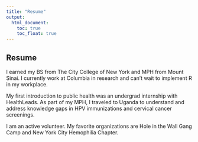 ```yaml
---
title: "Resume"
output:
  html_document:
    toc: true
    toc_float: true
---
```


## Resume


I earned my BS from The City College of New York and MPH from Mount Sinai.  I currently work at Columbia in research and can't wait to implement R in my workplace. 

My first introduction to public health was an undergrad internship with HealthLeads.  As part of my MPH, I traveled to Uganda to understand and address knowledge gaps in HPV immunizations and cervical cancer screenings. 

I am an active volunteer. My favorite organizations are Hole in the Wall Gang Camp and New York City Hemophilia Chapter. 

